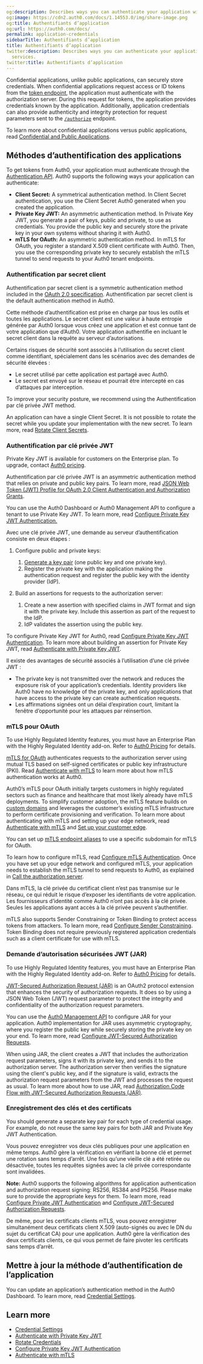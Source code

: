 ```yaml
---
og:description: Describes ways you can authenticate your application with Auth0 services.
og:image: https://cdn2.auth0.com/docs/1.14553.0/img/share-image.png
og:title: Authentifiants d’application
og:url: https://auth0.com/docs/
permalink: application-credentials
sidebarTitle: Authentifiants d’application
title: Authentifiants d’application
twitter:description: Describes ways you can authenticate your application with Auth0
  services.
twitter:title: Authentifiants d’application
---
```


Confidential applications, unlike public applications, can securely store credentials. When confidential applications request access or <Tooltip tip="ID Token: Credential meant for the client itself, rather than for accessing a resource." cta="View Glossary" href="/docs/glossary?term=ID+tokens">ID tokens</Tooltip> from the [token endpoint](https://auth0.com/docs/api/authentication#get-token), the application must authenticate with the <Tooltip tip="ID Token: Credential meant for the client itself, rather than for accessing a resource." cta="View Glossary" href="/docs/glossary?term=authorization+server">authorization server</Tooltip>. During this request for tokens, the application provides credentials known by the application. Additionally, application credentials can also provide authenticity and integrity protection for request parameters sent to the [`/authorize`](https://auth0.com/docs/api/authentication#authorize-application) endpoint.

To learn more about confidential applications versus public applications, read [Confidential and Public Applications](/docs/get-started/applications/confidential-and-public-applications).

## Méthodes d’authentification des applications

To get tokens from Auth0, your application must authenticate through the [Authentication API](https://auth0.com/docs/api/authentication). Auth0 supports the following ways your application can authenticate:

* **<Tooltip tip="Client Secret: Secret used by a client (application) to authenticate with the Authorization Server; it should be known to only the client and the Authorization Server and must be sufficiently random to not be guessable." cta="View Glossary" href="/docs/glossary?term=Client+Secret">Client Secret</Tooltip>:** A symmetrical authentication method. In Client Secret authentication, you use the Client Secret Auth0 generated when you created the application.
* **Private Key <Tooltip tip="JSON Web Token (JWT): Standard ID Token format (and often Access Token format) used to represent claims securely between two parties." cta="View Glossary" href="/docs/glossary?term=JWT">JWT</Tooltip>:** An asymmetric authentication method. In Private Key JWT, you generate a pair of keys, public and private, to use as credentials. You provide the public key and securely store the private key in your own systems without sharing it with Auth0.
* **mTLS for <Tooltip tip="OAuth 2.0: Authorization framework that defines authorization protocols and workflows." cta="View Glossary" href="/docs/glossary?term=OAuth">OAuth</Tooltip>:** An asymmetric authentication method. In mTLS for OAuth, you register a standard X.509 client certificate with Auth0. Then, you use the corresponding private key to securely establish the mTLS tunnel to send requests to your Auth0 tenant endpoints.

### Authentification par secret client

Authentification par secret client is a symmetric authentication method included in the [OAuth 2.0 specification](https://www.rfc-editor.org/rfc/rfc6749#section-2.3). Authentification par secret client is the default authentication method in Auth0.

Cette méthode d’authentification est prise en charge par tous les outils et toutes les applications. Le secret client est une valeur à haute entropie générée par Auth0 lorsque vous créez une application et est connue tant de votre application que d’Auth0. Votre application authentifie en incluant le secret client dans la requête au serveur d’autorisations.

Certains risques de sécurité sont associés à l’utilisation du secret client comme identifiant, spécialement dans les scénarios avec des demandes de sécurité élevées :

* Le secret utilisé par cette application est partagé avec Auth0.
* Le secret est envoyé sur le réseau et pourrait être intercepté en cas d’attaques par interception.

<Warning>

To ​​improve your security posture, we recommend using the Authentification par clé privée JWT method.

</Warning>

An application can have a single Client Secret. It is not possible to rotate the secret while you update your implementation with the new secret. To learn more, read [Rotate Client Secrets](/docs/get-started/applications/rotate-client-secret).

### Authentification par clé privée JWT

<Callout icon="file-lines" color="#0EA5E9" iconType="regular">

Private Key JWT is available for customers on the Enterprise plan. To upgrade, contact [Auth0 pricing](https://auth0.com/pricing/).

</Callout>

Authentification par clé privée JWT is an asymmetric authentication method that relies on private and public key pairs. To learn more, read [JSON Web Token (JWT) Profile for OAuth 2.0 Client Authentication and Authorization Grants](http://tools.ietf.org/html/draft-ietf-oauth-jwt-bearer).

You can use the <Tooltip tip="Auth0 Dashboard: Auth0's main product to configure your services." cta="View Glossary" href="/docs/glossary?term=Auth0+Dashboard">Auth0 Dashboard</Tooltip> or Auth0 <Tooltip tip="Auth0 Dashboard: Auth0's main product to configure your services." cta="View Glossary" href="/docs/glossary?term=Management+API">Management API</Tooltip> to configure a tenant to use Private Key JWT. To learn more, read [Configure Private Key JWT Authentication.](/docs/get-started/applications/configure-private-key-jwt)

Avec une clé privée JWT, une demande au serveur d’authentification consiste en deux étapes :

1. Configure public and private keys:

   1. [Generate a key pair](/docs/secure/application-credentials/generate-rsa-key-pair) (one public key and one private key).
   2. Register the private key with the application making the authentication request and register the public key with the identity provider (IdP).
2. Build an assertions for requests to the authorization server:

   1. Create a new assertion with specified claims in JWT format and sign it with the private key. Include this assertion as part of the request to the IdP.
   2. IdP validates the assertion using the public key.

To configure Private Key JWT for Auth0, read [Configure Private Key JWT Authentication](/docs/get-started/applications/configure-private-key-jwt). To learn more about building an assertion for Private Key JWT, read [Authenticate with Private Key JWT](/docs/get-started/authentication-and-authorization-flow/authenticate-with-private-key-jwt).

Il existe des avantages de sécurité associés à l’utilisation d’une clé privée JWT :

* The private key is not transmitted over the network and reduces the exposure risk of your application’s credentials. <Tooltip tip="Identity Provider (IdP): Service that stores and manages digital identities." cta="View Glossary" href="/docs/glossary?term=Identity+providers">Identity providers</Tooltip> like Auth0 have no knowledge of the private key, and only applications that have access to the private key can create authentication requests.
* Les affirmations signées ont un délai d’expiration court, limitant la fenêtre d’opportunité pour les attaques par réinsertion.

### mTLS pour OAuth

<Callout icon="file-lines" color="#0EA5E9" iconType="regular">

To use Highly Regulated Identity features, you must have an Enterprise Plan with the Highly Regulated Identity add-on. Refer to [Auth0 Pricing](https://auth0.com/pricing/) for details.

</Callout>

[mTLS for OAuth](https://www.rfc-editor.org/rfc/rfc8705) authenticates requests to the authorization server using mutual TLS based on self-signed certificates or public key infrastructure (PKI). Read [Authenticate with mTLS](/docs/get-started/authentication-and-authorization-flow/authenticate-with-mtls) to learn more about how mTLS authentication works at Auth0.

Auth0’s mTLS pour OAuth initially targets customers in highly regulated sectors such as finance and healthcare that most likely already have mTLS deployments. To simplify customer adoption, the mTLS feature builds on [custom domains](/docs/customize/custom-domains) and leverages the customer’s existing mTLS infrastructure to perform certificate provisioning and verification. To learn more about authenticating with mTLS and setting up your edge network, read [Authenticate with mTLS](/docs/get-started/authentication-and-authorization-flow/authenticate-with-mtls) and [Set up your customer edge](/docs/get-started/applications/configure-mtls/set-up-the-customer-edge).

<Callout icon="file-lines" color="#0EA5E9" iconType="regular">

You can set up [mTLS endpoint aliases](/docs/get-started/applications/configure-mtls/configure-mtls-for-a-tenant#enable-mtls-endpoint-aliases) to use a specific subdomain for mTLS for OAuth.

</Callout>

To learn how to configure mTLS, read [Configure mTLS Authentication](/docs/get-started/applications/configure-mtls). Once you have set up your edge network and configured mTLS, your application needs to establish the mTLS tunnel to send requests to Auth0, as explained in [Call the authorization server](/docs/get-started/authentication-and-authorization-flow/authenticate-with-mtls#call-the-authorization-server).

Dans mTLS, la clé privée du certificat client n’est pas transmise sur le réseau, ce qui réduit le risque d’exposer les identifiants de votre application. Les fournisseurs d’identité comme Auth0 n’ont pas accès à la clé privée. Seules les applications ayant accès à la clé privée peuvent s’authentifier.

<Callout icon="file-lines" color="#0EA5E9" iconType="regular">

mTLS also supports Sender Constraining or Token Binding to protect access tokens from attackers. To learn more, read [Configure Sender Constraining](/docs/secure/sender-constraining/configure-sender-constraining). Token Binding does not require previously registered application credentials such as a client certificate for use with mTLS.

</Callout>

### Demande d’autorisation sécurisées JWT (JAR)

<Callout icon="file-lines" color="#0EA5E9" iconType="regular">

To use Highly Regulated Identity features, you must have an Enterprise Plan with the Highly Regulated Identity add-on. Refer to [Auth0 Pricing](https://auth0.com/pricing/) for details.

</Callout>

[JWT-Secured Authorization Request (JAR)](https://datatracker.ietf.org/doc/rfc9101/) is an OAuth2 protocol extension that enhances the security of authorization requests. It does so by using a JSON Web Token (JWT) request parameter to protect the integrity and confidentiality of the authorization request parameters.

You can use the [Auth0 Management API](https://auth0.com/docs/api/management/v2) to configure JAR for your application. Auth0 implementation for JAR uses asymmetric cryptography, where you register the public key while securely storing the private key on your end. To learn more, read [Configure JWT-Secured Authorization Requests](/docs/get-started/applications/configure-jar).

When using JAR, the client creates a JWT that includes the authorization request parameters, signs it with its private key, and sends it to the authorization server. The authorization server then verifies the signature using the client's public key, and if the signature is valid, extracts the authorization request parameters from the JWT and processes the request as usual. To learn more about how to use JAR, read [Authorization Code Flow with JWT-Secured Authorization Requests (JAR)](/docs/get-started/authentication-and-authorization-flow/authorization-code-flow/authorization-code-flow-with-jar).

### Enregistrement des clés et des certificats

<Warning>

You should generate a separate key pair for each type of credential usage. For example, do not reuse the same key pairs for both JAR and Private Key JWT Authentication.

</Warning>

Vous pouvez enregistrer vos deux clés publiques pour une application en même temps. Auth0 gère la vérification en vérifiant la bonne clé et permet une rotation sans temps d’arrêt. Une fois qu’une vieille clé a été retirée ou désactivée, toutes les requêtes signées avec la clé privée correspondante sont invalidées.

**Note:** Auth0 supports the following algorithms for application authentication and authorization request signing: RS256, RS384 and PS256. Please make sure to provide the appropriate keys for them. To learn more, read [Configure Private JWT Authentication](/docs/get-started/applications/configure-private-key-jwt) and [Configure JWT-Secured Authorization Requests](/docs/get-started/authentication-and-authorization-flow/authorization-code-flow/authorization-code-flow-with-jar).

De même, pour les certificats clients mTLS, vous pouvez enregistrer simultanément deux certificats client X.509 (auto-signés ou avec le DN du sujet du certificat CA) pour une application. Auth0 gère la vérification des deux certificats clients, ce qui vous permet de faire pivoter les certificats sans temps d’arrêt.

## Mettre à jour la méthode d’authentification de l’application

You can update an application’s authentication method in the Auth0 Dashboard. To learn more, read [Credential Settings](/docs/get-started/applications/credentials).

## Learn more

* [Credential Settings](/docs/get-started/applications/credentials)
* [Authenticate with Private Key JWT](/docs/get-started/authentication-and-authorization-flow/authenticate-with-private-key-jwt)
* [Rotate Credentials](/docs/get-started/applications/rotate-credentials)
* [Configure Private Key JWT Authentication](/docs/get-started/applications/configure-private-key-jwt)
* [Authenticate with mTLS](/docs/get-started/authentication-and-authorization-flow/authenticate-with-mtls)